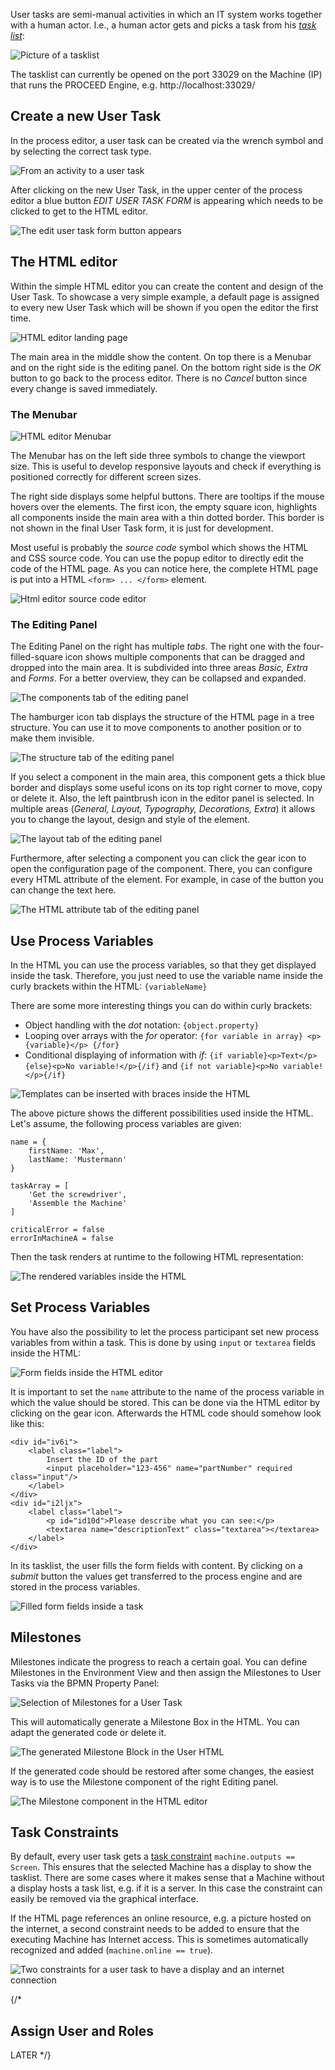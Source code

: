 User tasks are semi-manual activities in which an IT system works together with a human actor.
I.e., a human actor gets and picks a task from his [_task list_](http://localhost:33029/):

![Picture of a tasklist](/images/user-guide/user-tasks/tasklist_with_two_tasks.png?width=800px&classes=border)

The tasklist can currently be opened on the port 33029 on the Machine (IP) that runs the PROCEED Engine, e.g. http://localhost:33029/

## Create a new User Task

In the process editor, a user task can be created via the wrench symbol and by selecting the correct task type.

![From an activity to a user task](/images/user-guide/user-tasks/activity_to_user_task.png?width=400px&classes=border)

After clicking on the new User Task, in the upper center of the process editor a blue button _EDIT USER TASK FORM_ is appearing which needs to be clicked to get to the HTML editor.

![The edit user task form button appears](/images/user-guide/user-tasks/edit_user_task_button.png?width=400px&classes=border)

## The HTML editor

Within the simple HTML editor you can create the content and design of the User Task.
To showcase a very simple example, a default page is assigned to every new User Task which will be shown if you open the editor the first time.

![HTML editor landing page](/images/user-guide/user-tasks/html_editor_landing_page.png?width=800px&classes=border)

The main area in the middle show the content.
On top there is a Menubar and on the right side is the editing panel.
On the bottom right side is the _OK_ button to go back to the process editor.
There is no _Cancel_ button since every change is saved immediately.

### The Menubar

![HTML editor Menubar](/images/user-guide/user-tasks/html_editor_menubar.png?width=800px&classes=border)

The Menubar has on the left side three symbols to change the viewport size. This is useful to develop responsive layouts and check if everything is positioned correctly for different screen sizes.

The right side displays some helpful buttons. There are tooltips if the mouse hovers over the elements.
The first icon, the empty square icon, highlights all components inside the main area with a thin dotted border. This border is not shown in the final User Task form, it is just for development.

Most useful is probably the _source code_ symbol which shows the HTML and CSS source code. You can use the popup editor to directly edit the code of the HTML page. As you can notice here, the complete HTML page is put into a HTML `<form> ... </form>` element.

![Html editor source code editor](/images/user-guide/user-tasks/html_editor_source_code_editor.png?width=600px&classes=border)

### The Editing Panel

The Editing Panel on the right has multiple _tabs_.
The right one with the four-filled-square icon shows multiple components that can be dragged and dropped into the main area. It is subdivided into three areas _Basic, Extra_ and _Forms_. For a better overview, they can be collapsed and expanded.

![The components tab of the editing panel](/images/user-guide/user-tasks/html_editor_editing_panel_components_tab.png?width=200px&classes=border)

The hamburger icon tab displays the structure of the HTML page in a tree structure. You can use it to move components to another position or to make them invisible.

![The structure tab of the editing panel](/images/user-guide/user-tasks/html_editor_editing_panel_structure_tab.png?width=200px&classes=border)

If you select a component in the main area, this component gets a thick blue border and displays some useful icons on its top right corner to move, copy or delete it. Also, the left paintbrush icon in the editor panel is selected. In multiple areas (_General, Layout, Typography, Decorations, Extra_) it allows you to change the layout, design and style of the element.

![The layout tab of the editing panel](/images/user-guide/user-tasks/html_editor_select_element.png?width=800px&classes=border)

Furthermore, after selecting a component you can click the gear icon to open the configuration page of the component. There, you can configure every HTML attribute of the element. For example, in case of the button you can change the text here.

![The HTML attribute tab of the editing panel](/images/user-guide/user-tasks/html_editor_select_element_gear_icon.png?width=800px&classes=border)

## Use Process Variables

In the HTML you can use the process variables, so that they get displayed inside the task.
Therefore, you just need to use the variable name inside the curly brackets within the HTML: `{variableName}`

There are some more interesting things you can do within curly brackets:

- Object handling with the _dot_ notation: `{object.property}`
- Looping over arrays with the _for_ operator: `{for variable in array} <p>{variable}</p> {/for}`
- Conditional displaying of information with _if_: `{if variable}<p>Text</p>{else}<p>No variable!</p>{/if}` and `{if not variable}<p>No variable!</p>{/if}`

![Templates can be inserted with braces inside the HTML](/images/user-guide/user-tasks/html_editor_template_engine.png?width=800px&classes=border)

The above picture shows the different possibilities used inside the HTML. Let's assume, the following process variables are given:

```
name = {
    firstName: 'Max',
    lastName: 'Mustermann'
}

taskArray = [
    'Get the screwdriver',
    'Assemble the Machine'
]

criticalError = false
errorInMachineA = false
```

Then the task renders at runtime to the following HTML representation:

![The rendered variables inside the HTML](/images/user-guide/user-tasks/tasklist_rendered_variables.png?width=1000px&classes=border)

## Set Process Variables

You have also the possibility to let the process participant set new process variables from within a task.
This is done by using `input` or `textarea` fields inside the HTML:

![Form fields inside the HTML editor](/images/user-guide/user-tasks/html_editor_form_fields.png?width=1000px&classes=border)

It is important to set the `name` attribute to the name of the process variable in which the value should be stored.
This can be done via the HTML editor by clicking on the gear icon.
Afterwards the HTML code should somehow look like this:

```
<div id="iv6i">
    <label class="label">
        Insert the ID of the part
        <input placeholder="123-456" name="partNumber" required class="input"/>
    </label>
</div>
<div id="i2ljx">
    <label class="label">
        <p id="id10d">Please describe what you can see:</p>
        <textarea name="descriptionText" class="textarea"></textarea>
    </label>
</div>
```

In its tasklist, the user fills the form fields with content.
By clicking on a _submit_ button the values get transferred to the process engine and are stored in the process variables.

![Filled form fields inside a task](/images/user-guide/user-tasks/tasklist_with_input_filled_fields.png)

## Milestones

Milestones indicate the progress to reach a certain goal.
You can define Milestones in the Environment View and then assign the Milestones to User Tasks via the BPMN Property Panel:

![Selection of Milestones for a User Task](/images/user-guide/user-tasks/milestone_selection.png?width=500px&classes=border)

This will automatically generate a Milestone Box in the HTML. You can adapt the generated code or delete it.

![The generated Milestone Block in the User HTML](/images/user-guide/user-tasks/milestone_generated_html.png?width=600px&classes=border)

If the generated code should be restored after some changes, the easiest way is to use the Milestone component of the right Editing panel.

![The Milestone component in the HTML editor](/images/user-guide/user-tasks/milestone_html_component.png?width=150px&classes=border)

## Task Constraints

By default, every user task gets a [task constraint](/concepts/bpmn/bpmn-constraints#currently-supported-constraints) `machine.outputs == Screen`.
This ensures that the selected Machine has a display to show the tasklist.
There are some cases where it makes sense that a Machine without a display hosts a task list, e.g. if it is a server.
In this case the constraint can easily be removed via the graphical interface.

If the HTML page references an online resource, e.g. a picture hosted on the internet, a second constraint needs to be added to ensure that the executing Machine has Internet access.
This is sometimes automatically recognized and added (`machine.online == true`).

![Two constraints for a user task to have a display and an internet connection](/images/user-guide/user-tasks/user_task_constraints.png)

{/*

## Assign User and Roles

LATER
*/}
